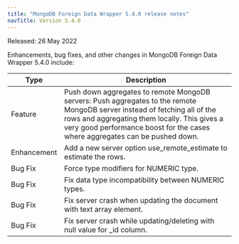 ```yaml
---
title: "MongoDB Foreign Data Wrapper 5.4.0 release notes"
navTitle: Version 5.4.0
---
```


Released: 26 May 2022

Enhancements, bug fixes, and other changes in MongoDB Foreign Data Wrapper 5.4.0 
include:

| Type        | Description                                                                                                                                                                                                                                                 |
| ----------- | ----------------------------------------------------------------------------------------------------------------------------------------------------------------------------------------------------------------------------------------------------------- |
| Feature     | Push down aggregates to remote MongoDB servers: Push aggregates to the remote MongoDB server instead of fetching all of the rows and aggregating them locally.  This gives a very good performance boost for the cases where aggregates can be pushed down. |
| Enhancement | Add a new server option use_remote_estimate to estimate the rows.                                                                                                                                                                                           |
| Bug Fix     | Force type modifiers for NUMERIC type.                                                                                                                                                                                                                      |
| Bug Fix     | Fix data type incompatibility between NUMERIC types.                                                                                                                                                                                                        |
| Bug Fix     | Fix server crash when updating the document with text array element.                                                                                                                                                                                        |
| Bug Fix     | Fix server crash while updating/deleting with null value for _id column.                                                                                                                                                                                               |
